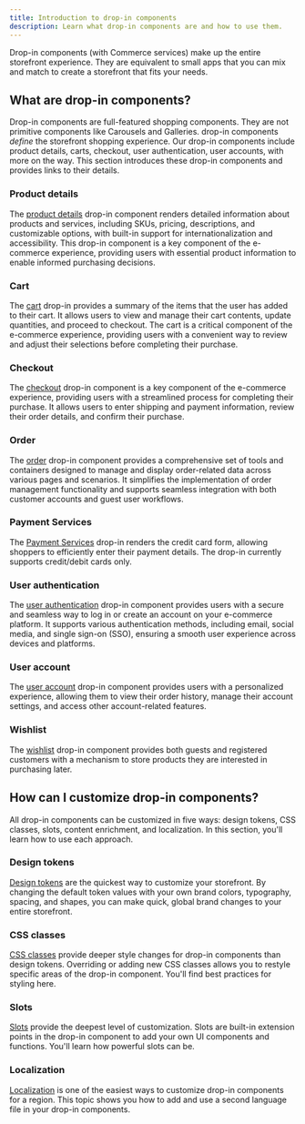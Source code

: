 ```yaml
---
title: Introduction to drop-in components
description: Learn what drop-in components are and how to use them.
---
```



Drop-in components (with Commerce services) make up the entire storefront experience. They are equivalent to small apps that you can mix and match to create a storefront that fits your needs.

## What are drop-in components?

Drop-in components are full-featured shopping components. They are not primitive components like Carousels and Galleries. drop-in components _define_ the storefront shopping experience. Our drop-in components include product details, carts, checkout, user authentication, user accounts, with more on the way. This section introduces these drop-in components and provides links to their details.

### Product details

The [product details](/dropins/product-details/) drop-in component renders detailed information about products
and services, including SKUs, pricing, descriptions, and customizable options, with built-in support
for internationalization and accessibility. This drop-in component is a key component of the e-commerce
experience, providing users with essential product information to enable informed
purchasing decisions.

### Cart

The [cart](/dropins/cart/) drop-in
provides a summary of the items that the user has added to their cart. It allows users to view and
manage their cart contents, update quantities, and proceed to checkout. The cart is a critical
component of the e-commerce experience, providing users with a convenient way to review and adjust
their selections before completing their purchase.

### Checkout

The [checkout](/dropins/checkout/)
drop-in component is a key component of the e-commerce experience, providing users with a streamlined process
for completing their purchase. It allows users to enter shipping and payment information, review
their order details, and confirm their purchase.

### Order

The [order](/dropins/order/) drop-in component provides a comprehensive set of tools and containers designed to manage and display order-related data across various pages and scenarios. It simplifies the implementation of order management functionality and supports seamless integration with both customer accounts and guest user workflows.

### Payment Services

The [Payment Services](/dropins/payment-services/) drop-in renders the credit card form, allowing shoppers to efficiently enter their payment details. The drop-in currently supports credit/debit cards only.

### User authentication

The [user authentication](/dropins/user-auth/) drop-in component provides users with a secure and seamless way to log in
or create an account on your e-commerce platform. It supports various authentication methods,
including email, social media, and single sign-on (SSO), ensuring a smooth user experience across
devices and platforms.

### User account

The [user account](/dropins/user-account/) drop-in component
provides users with a personalized experience, allowing them to view their order history, manage
their account settings, and access other account-related features.

### Wishlist

The [wishlist](/dropins/wishlist/) drop-in component provides both guests and registered customers with a mechanism to store products they are interested in purchasing later.

## How can I customize drop-in components?

All drop-in components can be customized in five ways: design tokens, CSS classes, slots, content enrichment, and localization. In this section, you'll learn how to use each approach.

### Design tokens

[Design tokens](/dropins/all/branding/) are the quickest way to customize your storefront. By changing the default token values with your own brand colors, typography, spacing, and shapes, you can make quick, global brand changes to your entire storefront.

### CSS classes

[CSS classes](/dropins/all/styling/) provide deeper style changes for drop-in components than design tokens. Overriding or adding new CSS classes allows you to restyle specific areas of the drop-in component. You'll find best practices for styling here.

### Slots

[Slots](/dropins/all/extending/) provide the deepest level of customization. Slots are built-in extension points in the drop-in component to add your own UI components and functions. You'll learn how powerful slots can be.

### Localization

[Localization](/dropins/all/labeling/) is one of the easiest ways to customize drop-in components for a region. This topic shows you how to add and use a second language file in your drop-in components.
